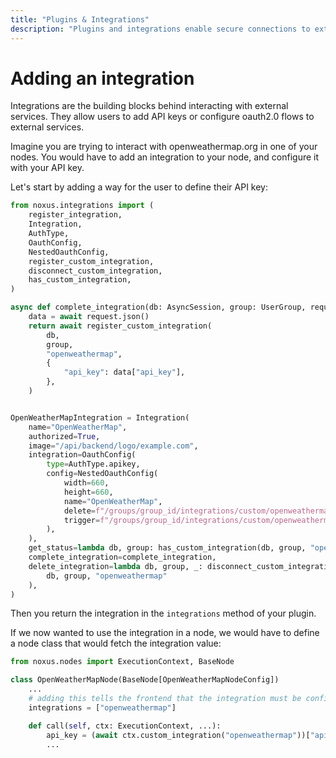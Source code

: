 ```yaml
---
title: "Plugins & Integrations"
description: "Plugins and integrations enable secure connections to external services and APIs, allowing users to authenticate and interact with third-party platforms."
---
```


# Adding an integration

Integrations are the building blocks behind interacting with external services. They allow users to add API keys or configure oauth2.0 flows to external services.

Imagine you are trying to interact with openweathermap.org in one of your nodes. You would have to add an integration to your node, and configure it with your API key.

Let's start by adding a way for the user to define their API key:

```python
from noxus.integrations import (
    register_integration,
    Integration,
    AuthType,
    OauthConfig,
    NestedOauthConfig,
    register_custom_integration,
    disconnect_custom_integration,
    has_custom_integration,
)

async def complete_integration(db: AsyncSession, group: UserGroup, request: Request):
    data = await request.json()
    return await register_custom_integration(
        db,
        group,
        "openweathermap",
        {
            "api_key": data["api_key"],
        },
    )


OpenWeatherMapIntegration = Integration(
    name="OpenWeatherMap",
    authorized=True,
    image="/api/backend/logo/example.com",
    integration=OauthConfig(
        type=AuthType.apikey,
        config=NestedOauthConfig(
            width=660,
            height=660,
            name="OpenWeatherMap",
            delete=f"/groups/group_id/integrations/custom/openweathermap/disconnect",
            trigger=f"/groups/group_id/integrations/custom/openweathermap",
        ),
    ),
    get_status=lambda db, group: has_custom_integration(db, group, "openweathermap"),
    complete_integration=complete_integration,
    delete_integration=lambda db, group, _: disconnect_custom_integration(
        db, group, "openweathermap"
    ),
)
```

Then you return the integration in the `integrations` method of your plugin.

If we now wanted to use the integration in a node, we would have to define a node class that would fetch the integration value:

```python
from noxus.nodes import ExecutionContext, BaseNode

class OpenWeatherMapNode(BaseNode[OpenWeatherMapNodeConfig])
    ...
    # adding this tells the frontend that the integration must be configured to use the node
    integrations = ["openweathermap"]

    def call(self, ctx: ExecutionContext, ...):
        api_key = (await ctx.custom_integration("openweathermap"))["api_key"]
        ...
```
